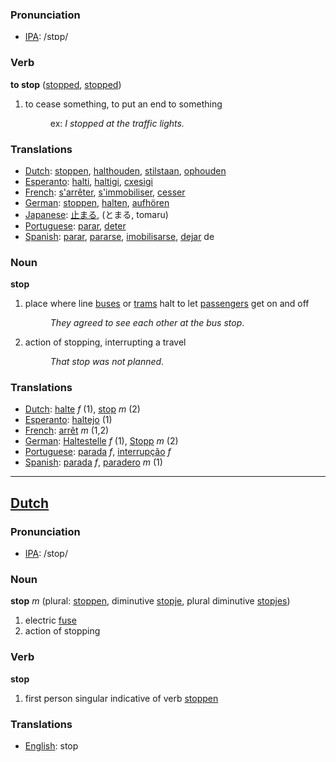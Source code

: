 === Pronunciation ===
*[[w:IPA|IPA]]: /stɒp/

=== Verb ===
'''to stop''' ([[stopped]], [[stopped]])
# to cease something, to put an end to something
#:ex: ''I stopped at the traffic lights.''

=== Translations ===
*[[Dutch]]: [[stoppen]], [[halthouden]], [[stilstaan]], [[ophouden]]
*[[Esperanto]]: [[halti]], [[haltigi]], [[cxesigi]]
*[[French]]: [[s'arrêter]], [[s'immobiliser]], [[cesser]]
*[[German]]: [[stoppen]], [[halten]], [[aufhören]]
*[[Japanese]]: [[止まる]], (とまる, tomaru)
*[[Portuguese]]: [[parar]], [[deter]]
*[[Spanish]]: [[parar]], [[pararse]], [[imobilisarse]], [[dejar]] de

=== Noun ===

'''stop'''

#place where line [[bus]]es or [[tram]]s halt to let [[passenger]]s get on and off
#:''They agreed to see each other at the bus stop''.
#action of stopping, interrupting a travel
#:''That stop was not planned''.

=== Translations ===
*[[Dutch]]: [[halte]] ''f'' (1), [[stop]] ''m'' (2)
*[[Esperanto]]: [[haltejo]] (1)
*[[French]]: [[arrêt]] ''m'' (1,2)
*[[German]]: [[Haltestelle]] ''f'' (1), [[Stopp]] ''m'' (2)
*[[Portuguese]]: [[parada]] ''f'', [[interrupção]] ''f''
*[[Spanish]]: [[parada]] ''f'', [[paradero]] ''m'' (1)

----

==[[Dutch]]==

=== Pronunciation ===
*[[w:IPA|IPA]]: /stop/

=== Noun ===

'''stop''' ''m'' (plural: [[stoppen]], diminutive [[stopje]], plural diminutive [[stopjes]])

# electric [[fuse]]
# action of stopping

=== Verb ===

'''stop'''

# first person singular indicative of verb [[stoppen]]

=== Translations ===
*[[English]]: stop
